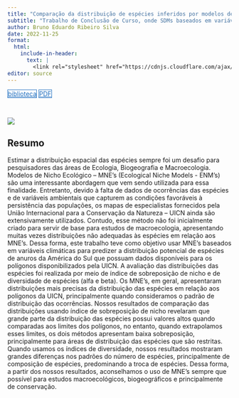 ```yaml
---
title: "Comparação da distribuição de espécies inferidos por modelos de nicho ecológicos e mapas de especialistas da IUCN para anfíbios anuros da América do Sul"
subtitle: "Trabalho de Conclusão de Curso, onde SDMs baseados em variáveis climáticas para predizer a distribuição potencial de espécies de anuros da América do Sul e comparar com os polígonos disponibilizados pela IUCN."
author: Bruno Eduardo Ribeiro Silva
date: 2022-11-25
format:
  html:
    include-in-header: 
      text: |
        <link rel="stylesheet" href="https://cdnjs.cloudflare.com/ajax/libs/font-awesome/6.5.0/css/all.min.css">
editor: source
---
```


<div class="mt-4 d-flex flex-row flex-wrap gap-1 justify-content-left justify-content-sm-start" role="group" aria-label="Links">
  <a href="https://repositorio.unesp.br/handle/11449/238308" class="btn btn-custom text-capitalize" target="_blank"><i class="fas fa-graduation-cap me-1"></i>biblioteca</a>
  <a href="/publications/2022-silva.pdf" class="btn btn-custom text-capitalize" target="_blank"><i class="bi bi-file-earmark-pdf me-1"></i>PDF</a>
</div>

<style>
  .btn-custom {
    background-color: white;
    border: 1px solid #1c6cbe; /* Borda azul */
    color: #1c6cbe; /* Texto azul */
    transition: background-color 0.3s, color 0.3s;
  }
  .btn-custom:hover {
    background-color: #1c6cbe; /* Cor de fundo azul ao passar o mouse */
    color: white; /* Texto branco */
  }
</style>

<br> 

![](featured.png)

## Resumo

Estimar a distribuição espacial das espécies sempre foi um desafio para pesquisadores das áreas de Ecologia, Biogeografia e Macroecologia. Modelos de Nicho Ecológico – MNE’s (Ecological Niche Models - ENM’s) são uma interessante abordagem que vem sendo utilizada para essa finalidade. Entretanto, devido à falta de dados de ocorrências das espécies e de variáveis ambientais que capturem as condições favoráveis à persistência das populações, os mapas de especialistas fornecidos pela União Internacional para a Conservação da Natureza – UICN ainda são extensivamente utilizados. Contudo, esse método não foi inicialmente criado para servir de base para estudos de macroecologia, apresentando muitas vezes distribuições não adequadas às espécies em relação aos MNE’s. Dessa forma, este trabalho teve como objetivo usar MNE's baseados em variáveis climáticas para predizer a distribuição potencial de espécies de anuros da América do Sul que possuam dados disponíveis para os polígonos disponibilizados pela UICN. A avaliação das distribuições das espécies foi realizada por meio de índice de sobreposição de nicho e de diversidade de espécies (alfa e beta). Os MNE’s, em geral, apresentaram distribuições mais precisas da distribuição das espécies em relação aos polígonos da UICN, principalmente quando consideramos o padrão de distribuição das ocorrências. Nossos resultados de comparação das distribuições usando índice de sobreposição de nicho revelaram que grande parte da distribuição das espécies possui valores altos quando comparadas aos limites dos polígonos, no entanto, quando extrapolamos esses limites, os dois métodos apresentam baixa sobreposição, principalmente para áreas de distribuição das espécies que são restritas. Quando usamos os índices de diversidade, nossos resultados mostraram grandes diferenças nos padrões do número de espécies, principalmente de composição de espécies, predominando a troca de espécies. Dessa forma, a partir dos nossos resultados, aconselhamos o uso de MNE's sempre que possível para estudos macroecológicos, biogeográficos e principalmente de conservação.